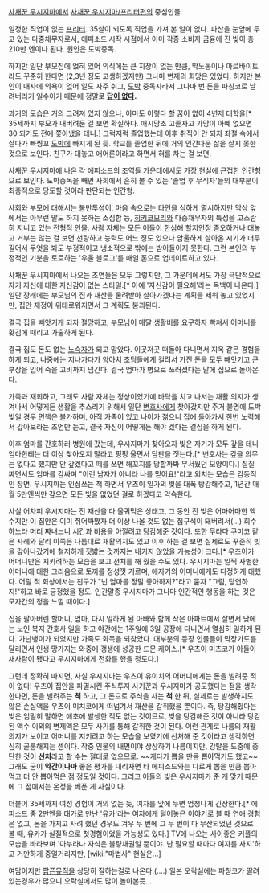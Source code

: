 [[사채꾼 우시지마]]에서 [[사채꾼 우시지마/프리터편]]의 중심인물.

일정한 직업이 없는 [[프리터]]. 35살이 되도록 직업을 가져 본 일이 없다. 파산을 눈앞에 두고 있는 다중채무자로서, 에피소드 시작 시점에서 이미 각종 소비자 금융에 진 빚이 총 210만 엔이나 된다. 원인은 도박중독.

하지만 일단 부모집에 얹혀 있어 의식에는 큰 지장이 없는 만큼, 막노동이나 아르바이트라도 꾸준히 한다면 (2,3년 정도 고생하겠지만) 그나마 변제의 희망은 있었다. 하지만 본인이 매사에 의욕이 없어 일도 자주 쉬고, [[도박]] 중독자라서 그나마 번 돈을 파칭코로 날려버리기 일수이기 때문에 정말로 '''[[답이 없다]].'''

과거의 모습은 거의 그려져 있지 않으나, 아마도 이렇다 할 꿈이 없이 4년제 대학을[* 35세까지 부모가 내버려둔 걸 보면 확실하다. 애시당초 고졸자고 가망이 아예 없으면 30 되기도 전에 쫓아냈을 테니.] 그럭저럭 졸업했는데 이후 취직이 안 되자 좌절 속에서 살다가 빠찡꼬 [[도박]]에 빠지게 된 듯. 학교를 졸업한 뒤에 거의 인간다운 삶을 살지 못한 것으로 보인다. 친구가 대놓고 애어른이라고 하면서 혀를 차는 걸 보면.

[[사채꾼 우시지마]]에 나온 각 에피소드의 조역들 가운데에서도 가장 현실에 근접한 인간형으로 보인다. 도박중독을 빼면 사회에서 흔히 볼 수 있는 '졸업 후 무직자'들의 대부분이 최종적으로 당도할 것이라 판단되는 인간형. 

사회와 부모에 대해서는 불만투성이, 마음 속으로는 타인을 심하게 멸시하지만 막상 앞에서는 아무런 말도 하지 못하는 소심함 등, [[히키코모리]]와 다중채무자의 특성을 고스란히 지니고 있는 전형적 인물. 사람 자체는 모든 이들이 한심해 할지언정 증오하거나 대놓고 거부는 않는 걸 보면 선량하고 능력도 어느 정도 있으나 암울하게 살아온 시기가 너무 길어서 무엇을 봐도 부정적이고 냉소적으로 밖에는 받아들이지 못한다. 그런 본인의 부정적인 기분을 토로하는 '우울 블로그'를 매일 폰으로 업데이트하고 있다. 

사채꾼 우시지마에서 나오는 조연들은 모두 그렇지만, 그 가운데에서도 가장 극단적으로 자기 자신에 대한 자신감이 없는 스타일.[* 아예 '자신감이 필요해'라는 독백이 나온다.] 일단 장래에는 부모님의 집과 재산을 물려받아 살아가겠다는 계획을 세워 놓고 있었지만, 집안 재정이 위태로워지면서 그 계획도 붕괴된다.

결국 집을 빼앗기게 되자 절망하고, 부모님이 매달 생활비를 요구하자 빡쳐서 어머니를 홧김에 때리고 가출하게 된다.

결국 집도 돈도 없는 [[노숙자]]가 되고 말았다. 이곳저곳 떠돌아 다니면서 지옥 같은 경험을 하게 되고, 나중에는 지나가다가 [[양아치]] 초딩들에게 걸려서 가진 돈을 모두 빼앗기고 큰 부상을 입어 죽을 고비까지 넘긴다. 결국 엄마가 병으로 쓰러졌다는 말에 집으로 돌아온다.

가족과 재회하고, 그래도 사람 자체는 정상이었기에 바닥을 치고 나서는 재활 의지가 생겨나서 어떻게든 생활을 추스리기 위해서 일단 [[변호사]]에게 찾아갔지만 주거 불명에 도박빚일 경우 면책은 불가하며, 아직 가족이 있고 나이가 젊으니 집에 돌아가서 한번 노력해서 갚아보라는 조언만 듣고, 결국 자신이 어떻게든 해야 겠다는 결심을 하게 된다.

이후 엄마를 간호하러 병원에 갔는데, 우시지마가 찾아오자 빚은 자기가 모두 갚을 테니 엄마한테는 더 이상 찾아오지 말라고 펑펑 울면서 담판을 짓는다.[* 변호사는 갚을 의무는 없다고 했지만 안 갚겠다고 떼를 쓰면 해꼬지를 당할까봐 무서웠던 모양이다.] 질질 짜면서도 엄마를 감싸며 "이런 남자가 아니라 나를 믿어요!"라고 외치는 모습은 감동적인 장면. 우시지마는 인심쓰는 척 하면서 우츠이 일가의 빚을 대폭 탕감해주고, 1년간 매월 5만엔씩만 갚으면 모든 빚을 없었던 걸로 하겠다고 약속한다.

사실 어차피 우시지마는 전 재산을 다 울궈먹은 상태고, 그 동안 진 빚은 어마어마한 액수지만 이 집안은 이미 쥐어짜봤자 더 이상 나올 것도 없는 집구석이 돼버려서(…) 회수하느라 머리 짜내느니 시간과 비용을 아낄려고 탕감해준 것이다. 또한 무라다 쿠미코 같은 사례와 달리 이쪽은 나름대로 재활의지도 있고 이후 하는 걸 보면 실제로도 꾸준히 빚을 갚아나갔기에 철저하게 짓밟는 것까지는 내키지 않았을 가능성이 크다.[* 우츠이가 어머니만은 지키려하는 모습을 보고 선처를 해 줬을 수도 있다. 우시지마는 일찍 사별한 어머니에 대한 그리움으로 토끼를 정성껏 기르며, 에자키의 어머니에게도 다정하게 대했다. 어릴 적 회상에서는 친구가 "넌 엄마를 정말 좋아하지?"라고 묻자 "그럼, 당연하지!"하고 바로 긍정했을 정도. 인간말종 우시지마가 그나마 인간적인 행동을 하는 것은 모자간의 정을 느낄 때이다.]

집을 팔아버린 할머니, 엄마, 다시 일하게 된 아빠와 함께 작은 아파트에서 살면서 낮에는 노인 복지 간호사 일을 하고 야간에는 1주일에 3일 공장에 다니면서 열심히 일하게 된다. 가난뱅이가 되었지만 가족도 화목을 되찾았다. 대부분의 등장 인물들이 막장가도를 달리면서 인생 망가지는 와중에 갱생에 성공한 드문 케이스.[* 우츠이 미츠코가 아들이 새사람이 됐다고 우시지마에게 전화를 했을 정도다.]

그런데 정확히 따지면, 사실 우시지마는 우츠이 유이치의 어머니에게는 돈을 빌려준 적이 없다! 우츠이 집안을 파멸시킨 주식투자 사기꾼과 우시지마가 공모했다는 점을 생각한다면, 돈을 빌려주는 '''척''' 하고, 그 돈으로 주식을 사는 '''척''' 한 뒤, 실제로는 발생하지도 않은 손실액을 우츠이 미치코에게 떠넘겨서 재산을 갈취했을 뿐이다. 즉, 탕감해줬다는 빚은 엄밀히 말하면 애초에 발생한 적도 없는 것이므로, 빚을 탕감해준 것이 아니라 탕감된 액수 이외의 변제액은 모두 사기를 통해 갈취한 것이 된다. 이런 관계로 나름의 재활의지가 보이고 어머니를 지키려고 하는 모습을 보였기에 선처해 준 것이라고 생각하면 심히 골룸해지는 셈이다. 작중 인물의 내면이야 상상하기 나름이지만, 강탈을 도중에 중단한 것이 '''선처'''라고 할 수는 절대로 없으므로. ~~게다가 뽑을 만큼 뽑아먹기도 했고~~ 그래도 굳이 '''약간이나마''' 좋은 평가를 내리자면 타 에피소드와는 다르게 뽑을 만큼 뽑아먹고 더 안 뽑아먹은 점 정도일 것이다. 그리고 아들의 빚은 우시지마가 준 게 맞기 때문에 그 점에서는 온정을 베푼 게 사실이다.

더불어 35세까지 여성 경험이 거의 없는 듯, 여자를 앞에 두면 엄청나게 긴장한다.[* 에피소드 중 2만엔을 대가로 만난 '유카'라는 여자에게 털어놓은 이야기로 볼 때 연애 경험은 없고, 돈을 가지고 사려 했던 경우도 겨우 두 번에 그 두 번이 다 무산되었던 것으로 볼 때, 유카가 실질적으로 첫경험이었을 가능성도 있다.] TV에 나오는 사이좋은 커플의 모습을 바라보며 '마누라나 자식은 불량채권일 뿐이야. 난 필요할 때마다 여자를 사지'하고 거만하게 중얼거리지만, [wiki:"마법사" 현실은...]

여담이지만 [[팝픈뮤직]]을 상당히 잘하는걸로 나온다.(....) 일본 오락실에는 파칭코가 딸려 있는경우가 많으니 오락실에서도 많이 놀아본듯...
